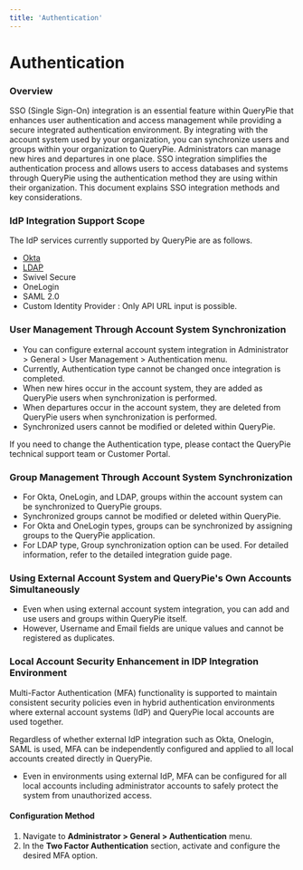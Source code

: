 ```yaml
---
title: 'Authentication'
---
```



# Authentication

### Overview

SSO (Single Sign-On) integration is an essential feature within QueryPie that enhances user authentication and access management while providing a secure integrated authentication environment. By integrating with the account system used by your organization, you can synchronize users and groups within your organization to QueryPie. Administrators can manage new hires and departures in one place. SSO integration simplifies the authentication process and allows users to access databases and systems through QueryPie using the authentication method they are using within their organization. This document explains SSO integration methods and key considerations.

### IdP Integration Support Scope

The IdP services currently supported by QueryPie are as follows.

* [Okta](authentication/integrating-with-okta)
* [LDAP](authentication/integrating-with-ldap)
* Swivel Secure
* OneLogin
* SAML 2.0
* Custom Identity Provider : Only API URL input is possible.

### User Management Through Account System Synchronization

* You can configure external account system integration in Administrator &gt; General &gt; User Management &gt; Authentication menu.
* Currently, Authentication type cannot be changed once integration is completed.
* When new hires occur in the account system, they are added as QueryPie users when synchronization is performed.
* When departures occur in the account system, they are deleted from QueryPie users when synchronization is performed.
* Synchronized users cannot be modified or deleted within QueryPie.

<Callout type="info">
If you need to change the Authentication type, please contact the QueryPie technical support team or Customer Portal.
</Callout>

### Group Management Through Account System Synchronization

* For Okta, OneLogin, and LDAP, groups within the account system can be synchronized to QueryPie groups.
* Synchronized groups cannot be modified or deleted within QueryPie.
* For Okta and OneLogin types, groups can be synchronized by assigning groups to the QueryPie application.
* For LDAP type, Group synchronization option can be used. For detailed information, refer to the detailed integration guide page.

### Using External Account System and QueryPie's Own Accounts Simultaneously

* Even when using external account system integration, you can add and use users and groups within QueryPie itself.
* However, Username and Email fields are unique values and cannot be registered as duplicates.

### Local Account Security Enhancement in IDP Integration Environment

Multi-Factor Authentication (MFA) functionality is supported to maintain consistent security policies even in hybrid authentication environments where external account systems (IdP) and QueryPie local accounts are used together.

Regardless of whether external IdP integration such as Okta, Onelogin, SAML is used, MFA can be independently configured and applied to all local accounts created directly in QueryPie.

* Even in environments using external IdP, MFA can be configured for all local accounts including administrator accounts to safely protect the system from unauthorized access.

#### Configuration Method

1.  Navigate to **Administrator &gt; General &gt; Authentication** menu.
2.  In the **Two Factor Authentication** section, activate and configure the desired MFA option.
